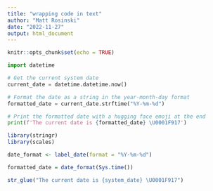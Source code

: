 ---
title: "wrapping code in text"
author: "Matt Rosinski"
date: "2022-11-27"
output: html_document
---

```{r setup, include=FALSE}
knitr::opts_chunk$set(echo = TRUE)
```


```{python}
import datetime

# Get the current system date
current_date = datetime.datetime.now()

# Format the date as a string in the year-month-day format
formatted_date = current_date.strftime("%Y-%m-%d")

# Print the formatted date with a hugging face emoji at the end
print(f'The current date is {formatted_date} \U0001F917')

```


```{r}
library(stringr)
library(scales)

date_format <- label_date(format = "%Y-%m-%d")

formatted_date = date_format(Sys.time()) 

str_glue("The current date is {system_date} \U0001F917")

```


